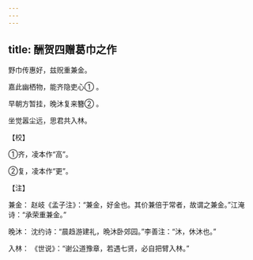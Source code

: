 ```yaml
---
---
---
```

title: 酬贺四赠葛巾之作
---




野巾传惠好，兹贶重兼金。

嘉此幽栖物，能齐隐吏心① 。

早朝方暂挂，晚沐复来簪② 。

坐觉嚣尘远，思君共入林。

【校】

①齐，凌本作“高”。

②复，凌本作“更”。

【注】

兼金： 赵岐《孟子注》：“兼金，好金也。其价兼倍于常者，故谓之兼金。”江淹诗：“承荣重兼金。”

晚沐： 沈约诗：“晨趋游建礼，晩沐卧郊园。”李善注：“沐，休沐也。”

入林： 《世说》：“谢公道豫章，若遇七贤，必自把臂入林。”